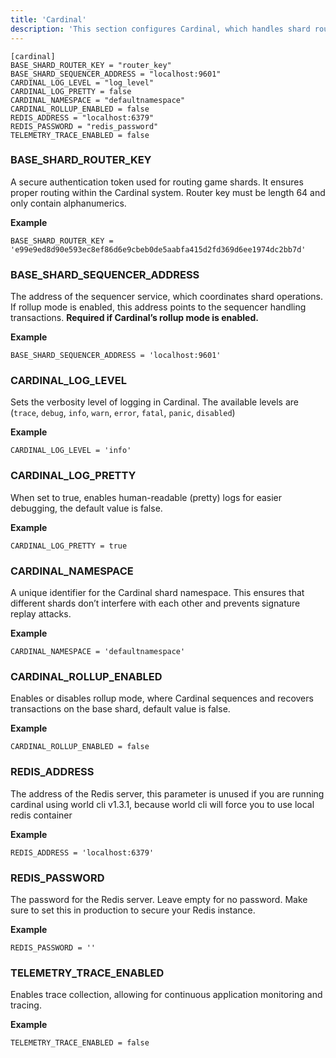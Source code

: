 ```yaml
---
title: 'Cardinal'
description: 'This section configures Cardinal, which handles shard routing, logging, and rollup modes.'
---
```


```
[cardinal]
BASE_SHARD_ROUTER_KEY = "router_key"
BASE_SHARD_SEQUENCER_ADDRESS = "localhost:9601"
CARDINAL_LOG_LEVEL = "log_level"
CARDINAL_LOG_PRETTY = false
CARDINAL_NAMESPACE = "defaultnamespace"
CARDINAL_ROLLUP_ENABLED = false
REDIS_ADDRESS = "localhost:6379"
REDIS_PASSWORD = "redis_password"
TELEMETRY_TRACE_ENABLED = false
```

### BASE_SHARD_ROUTER_KEY

A secure authentication token used for routing game shards. It ensures proper routing within the Cardinal system. 
Router key must be length 64 and only contain alphanumerics.

**Example**
```
BASE_SHARD_ROUTER_KEY = 'e99e9ed8d90e593ec8ef86d6e9cbeb0de5aabfa415d2fd369d6ee1974dc2bb7d'
```

### BASE_SHARD_SEQUENCER_ADDRESS

The address of the sequencer service, which coordinates shard operations. If rollup mode is enabled, this address points to the sequencer handling transactions.
**Required if Cardinal’s rollup mode is enabled.**

**Example**
```
BASE_SHARD_SEQUENCER_ADDRESS = 'localhost:9601'
```

### CARDINAL_LOG_LEVEL

Sets the verbosity level of logging in Cardinal. The available levels are (`trace`, `debug`, `info`, `warn`, `error`, `fatal`, `panic`, `disabled`)

**Example**
```
CARDINAL_LOG_LEVEL = 'info'
```

### CARDINAL_LOG_PRETTY

When set to true, enables human-readable (pretty) logs for easier debugging, the default value is false.

**Example**
```
CARDINAL_LOG_PRETTY = true
```

### CARDINAL_NAMESPACE

A unique identifier for the Cardinal shard namespace. This ensures that different shards don’t interfere with each other and prevents signature replay attacks.

**Example**
```
CARDINAL_NAMESPACE = 'defaultnamespace'
```

### CARDINAL_ROLLUP_ENABLED

Enables or disables rollup mode, where Cardinal sequences and recovers transactions on the base shard, default value is false.

**Example**
```
CARDINAL_ROLLUP_ENABLED = false
```

### REDIS_ADDRESS

The address of the Redis server, this parameter is unused if you are running cardinal using world cli v1.3.1, because world cli will force you to use local redis container

**Example**
```
REDIS_ADDRESS = 'localhost:6379'
```

### REDIS_PASSWORD

The password for the Redis server. Leave empty for no password. 
Make sure to set this in production to secure your Redis instance.

**Example**
```
REDIS_PASSWORD = ''
```


### TELEMETRY_TRACE_ENABLED

Enables trace collection, allowing for continuous application monitoring and tracing.

**Example**
```
TELEMETRY_TRACE_ENABLED = false
```